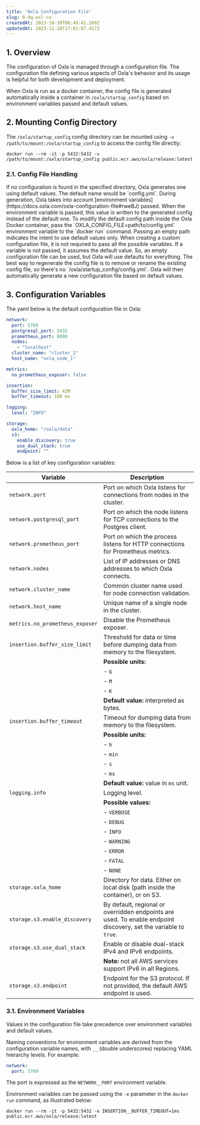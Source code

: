 ```yaml
---
title: 'Oxla Configuration File'
slug: 8-4q-oxl-co
createdAt: 2023-10-30T06:49:41.269Z
updatedAt: 2023-11-28T17:01:07.417Z
---
```


## **1. Overview**

The configuration of Oxla is managed through a configuration file. The configuration file defining various aspects of Oxla's behavior and its usage is helpful for both development and deployment.

When Oxla is run as a docker container, the config file is generated automatically inside a container in `/oxla/startup_config` based on environment variables passed and default values.

## **2. Mounting Config Directory**

The `/oxla/startup_config` config directory can be mounted using `-v /path/to/mount:/oxla/startup_config` to access the config file directly:

```shell
docker run --rm -it -p 5432:5432 -v /path/to/mount:/oxla/startup_config public.ecr.aws/oxla/release:latest
```

### **2.1. Config File Handling**
<AccordionGroup>
  <Accordion title="Automatic Generation from Defaults">
    If no configuration is found in the specified directory, Oxla generates one using default values. The default name would be `config.yml`. During generation, Oxla takes into account [environment variables](https://docs.oxla.com/oxla-configuration-file#rweBJ) passed. When the environment variable is passed, this value is written to the generated config instead of the default one.
  </Accordion>
  <Accordion title="Modifying Default Config Path">
    To modify the default config path inside the Oxla Docker container, pass the `OXLA_CONFIG_FILE=path/to/config.yml` environment variable to the `docker run` command. Passing an empty path indicates the intent to use default values only.
  </Accordion>
  <Accordion title="Partial Variable Specification">
    When creating a custom configuration file, it is not required to pass all the possible variables. If a variable is not passed, it assumes the default value. So, an empty configuration file can be used, but Oxla will use defaults for everything.
  </Accordion>
  <Accordion title="Regenerating the Config File">
    The best way to regenerate the config file is to remove or rename the existing config file, so there's no `/oxla/startup_config/config.yml`. Oxla will then automatically generate a new configuration file based on default values.
  </Accordion>
</AccordionGroup>


## 3. Configuration Variables

The yaml below is the default configuration file in Oxla:

```yaml
network:
  port: 5769
  postgresql_port: 5432
  prometheus_port: 8080
  nodes:
    - "localhost"
  cluster_name: "cluster_1"
  host_name: "oxla_node_1"

metrics:
  no_prometheus_exposer: false

insertion:
  buffer_size_limit: 42M
  buffer_timeout: 100 ms

logging:
  level: "INFO"

storage:
  oxla_home: "/oxla/data"
  s3:
    enable_discovery: true
    use_dual_stack: true
    endpoint: ""
```

Below is a list of key configuration variables:

| **Variable**                   | **Description**                                                                                                                                                         |
| ------------------------------ | ----------------------------------------------------------------------------------------------------------------------------------------------------------------------- |
| `network.port`                | Port on which Oxla listens for connections from nodes in the cluster.                                                                                                   |
| `network.postgresql_port`     | Port on which the node listens for TCP connections to the Postgres client.                                                                                              |
| `network.prometheus_port`     | Port on which the process listens for HTTP connections for Prometheus metrics.                                                                                          |
| `network.nodes`               | List of IP addresses or DNS addresses to which Oxla connects.                                                                                                           |
| `network.cluster_name`        | Common cluster name used for node connection validation.                                                                                                                |
| `network.host_name`           | Unique name of a single node in the cluster.                                                                                                                            |
| `metrics.no_prometheus_exposer` | Disable the Prometheus exposer.                                                                                                                                         |
| `insertion.buffer_size_limit` | Threshold for data or time before dumping data from memory to the filesystem.                                                                                           |
|                               | **Possible units:**                                                                                                                                                     |
|                               | - `G`                                                                                                                                                                   |
|                               | - `M`                                                                                                                                                                   |
|                               | - `K`                                                                                                                                                                   |
|                               | **Default value:** interpreted as bytes.                                                                                                                                |
| `insertion.buffer_timeout`    | Timeout for dumping data from memory to the filesystem.                                                                                                                 |
|                               | **Possible units:**                                                                                                                                                     |
|                               | - `h`                                                                                                                                                                   |
|                               | - `min`                                                                                                                                                                 |
|                               | - `s`                                                                                                                                                                   |
|                               | - `ms`                                                                                                                                                                  |
|                               | **Default value:** value in `ms` unit.                                                                                                                                  |
| `logging.info`                | Logging level.                                                                                                                                                          |
|                               | **Possible values:**                                                                                                                                                    |
|                               | - `VERBOSE`                                                                                                                                                             |
|                               | - `DEBUG`                                                                                                                                                               |
|                               | - `INFO`                                                                                                                                                                |
|                               | - `WARNING`                                                                                                                                                             |
|                               | - `ERROR`                                                                                                                                                               |
|                               | - `FATAL`                                                                                                                                                               |
|                               | - `NONE`                                                                                                                                                                |
| `storage.oxla_home`           | Directory for data. Either on local disk (path inside the container), or on S3.                                                                                        |
| `storage.s3.enable_discovery` | By default, regional or overridden endpoints are used. To enable endpoint discovery, set the variable to `true`.                                                        |
| `storage.s3.use_dual_stack`   | Enable or disable dual-stack IPv4 and IPv6 endpoints.                                                                                                                   |
|                               | **Note:** not all AWS services support IPv6 in all Regions.                                                                                                             |
| `storage.s3.endpoint`         | Endpoint for the S3 protocol. If not provided, the default AWS endpoint is used.                                                                                        |


### **3.1. Environment Variables**

Values in the configuration file take precedence over environment variables and default values.&#x20;

Naming conventions for environment variables are derived from the configuration variable names, with `__` (double underscores) replacing YAML hierarchy levels. For example:

```yaml
network:
  port: 5769
```
<Note>The port is expressed as the `NETWORK__PORT` environment variable.</Note>

Environment variables can be passed using the `-e` parameter in the `docker run` command, as illustrated below:

```shell
docker run --rm -it -p 5432:5432 -e INSERTION__BUFFER_TIMEOUT=1ms public.ecr.aws/oxla/release:latest
```









